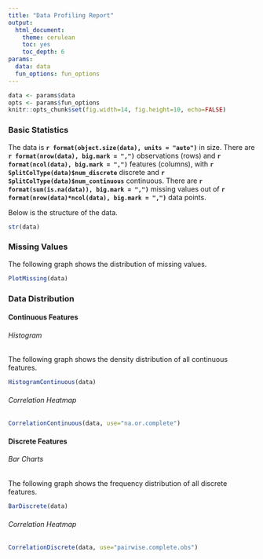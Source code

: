 ```yaml
---
title: "Data Profiling Report"
output:
  html_document: 
    theme: cerulean
    toc: yes
    toc_depth: 6
params:
  data: data
  fun_options: fun_options
---
```


```r
data <- params$data
opts <- params$fun_options
knitr::opts_chunk$set(fig.width=14, fig.height=10, echo=FALSE)
```

### Basic Statistics
The data is **`r format(object.size(data), units = "auto")`** in size. There are **`r format(nrow(data), big.mark = ",")`** observations (rows) and **`r format(ncol(data), big.mark = ",")`** features (columns), with **`r SplitColType(data)$num_discrete`** discrete and **`r SplitColType(data)$num_continuous`** continuous. There are **`r format(sum(is.na(data)), big.mark = ",")`** missing values out of **`r format(nrow(data)*ncol(data), big.mark = ",")`** data points.

Below is the structure of the data.
```r
str(data)
```

### Missing Values
The following graph shows the distribution of missing values.
```r
PlotMissing(data)
```

### Data Distribution

#### Continuous Features

###### Histogram
The following graph shows the density distribution of all continuous features.
```r
HistogramContinuous(data)
```

###### Correlation Heatmap
```r
CorrelationContinuous(data, use="na.or.complete")
```

#### Discrete Features
###### Bar Charts
The following graph shows the frequency distribution of all discrete features.
```r
BarDiscrete(data)
```

###### Correlation Heatmap
```r
CorrelationDiscrete(data, use="pairwise.complete.obs")
```

